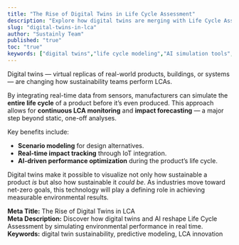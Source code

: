 ```yaml
---
title: "The Rise of Digital Twins in Life Cycle Assessment"
description: "Explore how digital twins are merging with Life Cycle Assessment to simulate, predict, and optimize the environmental impact of real-world systems."
slug: "digital-twins-in-lca"
author: "Sustainly Team"
published: "true"
toc: "true"
keywords: ["digital twins","life cycle modeling","AI simulation tools","predictive LCA","environmental optimization"]
---
```


Digital twins — virtual replicas of real-world products, buildings, or systems — are changing how sustainability teams perform LCAs.

By integrating real-time data from sensors, manufacturers can simulate the **entire life cycle** of a product before it’s even produced. This approach allows for **continuous LCA monitoring** and **impact forecasting** — a major step beyond static, one-off analyses.

Key benefits include:

- **Scenario modeling** for design alternatives.
- **Real-time impact tracking** through IoT integration.
- **AI-driven performance optimization** during the product’s life cycle.

Digital twins make it possible to visualize not only how sustainable a product _is_ but also how sustainable it _could be_. As industries move toward net-zero goals, this technology will play a defining role in achieving measurable environmental results.

**Meta Title:** The Rise of Digital Twins in LCA\
**Meta Description:** Discover how digital twins and AI reshape Life Cycle Assessment by simulating environmental performance in real time.\
**Keywords:** digital twin sustainability, predictive modeling, LCA innovation